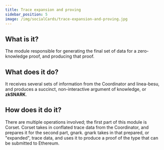 ```yaml
---
title: Trace expansion and proving
sidebar_position: 5
image: /img/socialCards/trace-expansion-and-proving.jpg
---
```


## What is it?

The module responsible for generating the final set of data for a zero-knowledge proof, and producing that proof.

## What does it do?

It receives several sets of information from the Coordinator and linea-besu, and produces a succinct, non-interactive argument of knowledge, or **zkSNARK**.

## How does it do it?

There are multiple operations involved; the first part of this module is Corset. Corset takes in conflated trace data from the Coordinator, and prepares it for the second part, gnark. gnark takes in that prepared, or "expanded", trace data, and uses it to produce a proof of the type that can be submitted to Ethereum.
